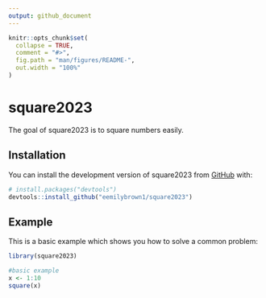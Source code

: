 ```yaml
---
output: github_document
---
```


<!-- README.md is generated from README.Rmd. Please edit that file -->

```r
knitr::opts_chunk$set(
  collapse = TRUE,
  comment = "#>",
  fig.path = "man/figures/README-",
  out.width = "100%"
)
```

# square2023

<!-- badges: start -->
<!-- badges: end -->

The goal of square2023 is to square numbers easily.

## Installation

You can install the development version of square2023 from [GitHub](https://github.com/) with:

``` r
# install.packages("devtools")
devtools::install_github("eemilybrown1/square2023")
```

## Example

This is a basic example which shows you how to solve a common problem:

```r
library(square2023)

#basic example
x <- 1:10
square(x)

```

